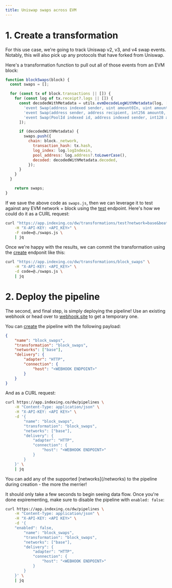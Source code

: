 ```yaml
---
title: Uniswap swaps across EVM
---
```


# 1. Create a transformation

For this use case, we're going to track Uniswap v2, v3, and v4 swap events. Notably, this will also pick up any protocols that have forked from Uniswap.

Here's a transformation function to pull out all of those events from an EVM block:

```javascript
function blockSwaps(block) {
  const swaps = [];

  for (const tx of block.transactions || []) {
    for (const log of tx.receipt?.logs || []) {
      const decodedWithMetadata = utils.evmDecodeLogWithMetadata(log, [
        'event Swap(address indexed sender, uint amount0In, uint amount1In, uint amount0Out, uint amount1Out, address indexed to)', // V2
        'event Swap(address sender, address recipient, int256 amount0, int256 amount1, uint160 sqrtPriceX96, uint128 liquidity, int24 tick)', // V3
        'event Swap(PoolId indexed id, address indexed sender, int128 amount0, int128 amount1, uint160 sqrtPriceX96, uint128 liquidity, int24 tick, uint24 fee)',
      ]);

      if (decodedWithMetadata) {
        swaps.push({
          chain: block._network,
	        transaction_hash: tx.hash,
	        log_index: log.logIndexin,
	        pool_address: log.address?.toLowerCase(),
	        decoded: decodedWithMetadata.decoded,
	      });
      }
    }
  }

	return swaps;
}
```

If we save the above code as `swaps.js`, then we can leverage it to test against any EVM network + block using the [test](/guide/transformations/test) endpoint. Here's how we could do it as a CURL request:

```bash
curl "https://app.indexing.co/dw/transformations/test?network=base&beat=25000000" \
	-H "X-API-KEY: <API_KEY>" \
	-F code=@./swaps.js \
	| jq
```

Once we're happy with the results, we can commit the transformation using the [create](/guide/transformations/create) endponit like this:

```bash
curl "https://app.indexing.co/dw/transformations/block_swaps" \
	-H "X-API-KEY: <API_KEY>" \
	-d code=@./swaps.js \
	| jq
```

# 2. Deploy the pipeline

The second, and final step, is simply deploying the pipeline! Use an existing webhook or head over to [webhook.site](https://webhook.site/) to get a temporary one.

You can [create](/guide/pipelines/create) the pipeline with the following payload:

```json
{
	"name": "block_swaps",
	"transformation": "block_swaps",
	"networks": ["base"],
	"delivery": {
		"adapter": "HTTP",
		"connection": {
			"host": "<WEBHOOK ENDPOINT>"
		}
	}
}
```

And as a CURL request:

```bash
curl https://app.indexing.co/dw/pipelines \
	-H "Content-Type: application/json" \
	-H "X-API-KEY: <API KEY>" \
	-d '{
		"name": "block_swaps",
		"transformation": "block_swaps",
		"networks": ["base"],
		"delivery": {
			"adapter": "HTTP",
			"connection": {
				"host": "<WEBHOOK ENDPOINT>"
			}
		}
	}' \
	| jq
```

<Note>
    You can add any of the supported [networks](/networks) to the pipeline during creation - the more the merrier!
</Note>

It should only take a few seconds to begin seeing data flow. Once you're done expirementing, make sure to disable the pipeline with `enabled: false`:

```bash
curl https://app.indexing.co/dw/pipelines \
	-H "Content-Type: application/json" \
	-H "X-API-KEY: <API KEY>" \
	-d '{
    "enabled": false,
		"name": "block_swaps",
		"transformation": "block_swaps",
		"networks": ["base"],
		"delivery": {
			"adapter": "HTTP",
			"connection": {
				"host": "<WEBHOOK ENDPOINT>"
			}
		}
	}' \
	| jq
```
